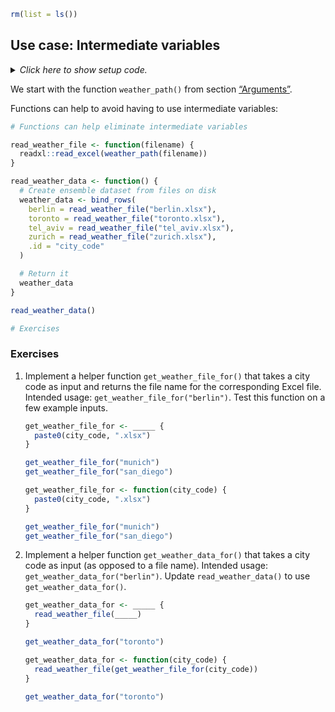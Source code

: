 ```r
rm(list = ls())
```


## Use case: Intermediate variables {#intermediate}

<details><summary>*Click here to show setup code.*</summary>
```r
### Use case: Intermediate variables

```
```r
library(tidyverse)
library(here)

weather_path <- function(filename) {
  # Returned value
  here("data/weather", filename)
}
```
</details>

We start with the function `weather_path()` from section ["Arguments"](#args).

Functions can help to avoid having to use intermediate variables:

```r
# Functions can help eliminate intermediate variables
```
```r
read_weather_file <- function(filename) {
  readxl::read_excel(weather_path(filename))
}

read_weather_data <- function() {
  # Create ensemble dataset from files on disk
  weather_data <- bind_rows(
    berlin = read_weather_file("berlin.xlsx"),
    toronto = read_weather_file("toronto.xlsx"),
    tel_aviv = read_weather_file("tel_aviv.xlsx"),
    zurich = read_weather_file("zurich.xlsx"),
    .id = "city_code"
  )

  # Return it
  weather_data
}

read_weather_data()
```


```r
# Exercises
```

### Exercises

1. Implement a helper function `get_weather_file_for()` that takes a city code as input and returns the file name for the corresponding Excel file. Intended usage: `get_weather_file_for("berlin")`. Test this function on a few example inputs.

    ```r
    get_weather_file_for <- _____ {
      paste0(city_code, ".xlsx")
    }
    
    get_weather_file_for("munich")
    get_weather_file_for("san_diego")
    ```
    
    ```r
    get_weather_file_for <- function(city_code) {
      paste0(city_code, ".xlsx")
    }
    
    get_weather_file_for("munich")
    get_weather_file_for("san_diego")
    ```

1. Implement a helper function `get_weather_data_for()` that takes a city code as input (as opposed to a file name). Intended usage: `get_weather_data_for("berlin")`. Update `read_weather_data()` to use `get_weather_data_for()`.

    ```r
    get_weather_data_for <- _____ {
      read_weather_file(_____)
    }
    
    get_weather_data_for("toronto")
    ```
    
    ```r
    get_weather_data_for <- function(city_code) {
      read_weather_file(get_weather_file_for(city_code))
    }
    
    get_weather_data_for("toronto")
    ```
